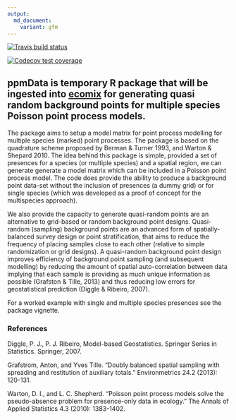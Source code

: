 ```yaml
---
output:
  md_document:
    variant: gfm
---
```


[![Travis build status](https://travis-ci.com/skiptoniam/ppmData.svg?branch=master)](https://travis-ci.com/skiptoniam/ppmData)
  
[![Codecov test coverage](https://codecov.io/gh/skiptoniam/ppmData/branch/master/graph/badge.svg)](https://codecov.io/gh/skiptoniam/ppmData?branch=master)


## ppmData is temporary R package that will be ingested into [ecomix](https://github.com/skiptoniam/ecomix) for generating quasi random background points for multiple species Poisson point process models.

The package aims to setup a model matrix for point process modelling for multiple species (marked) point processes. The package is based on the quadrature scheme proposed by Berman & Turner 1993, and Warton & Shepard 2010. The idea behind this package is simple, provided a set of presences for a species (or multiple species) and a spatial region, we can generate generate a model matrix which can be included in a Poisson point process model.  The code does provide the ability to produce a background point data-set without the inclusion of presences (a dummy grid) or for single species (which was developed as a proof of concept for the multispecies approach).

We also provide the capacity to generate quasi-random points are an alternative to grid-based or random background point designs. Quasi-random (sampling) background points are an advanced form of spatially-balanced survey design or point stratification, that aims to reduce the frequency of placing samples close to each other (relative to simple randomization or grid designs). A quasi-random background point design improves efficiency of background point sampling (and subsequent modelling) by reducing the amount of spatial auto-correlation between data implying that each sample is providing as much unique information as possible (Grafston & Tille, 2013) and thus reducing low errors for geostatistical prediction (Diggle & Ribeiro, 2007).

For a worked example with single and multiple species presences see the package vignette.

### References 

Diggle, P. J., P. J. Ribeiro, Model-based Geostatistics. Springer Series in Statistics. Springer, 2007.

Grafstrom, Anton, and Yves Tille. "Doubly balanced spatial sampling with spreading and restitution of auxiliary totals." Environmetrics 24.2 (2013): 120-131.

Warton, D. I., and L. C. Shepherd. "Poisson point process models solve the pseudo-absence problem for presence-only data in ecology." The Annals of Applied Statistics 4.3 (2010): 1383-1402.
